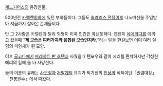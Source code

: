 [[제노기어스]]의 등장인물.

500년전 [[카렐렌]]휘하에 있던 부하들이다. 그들도 [[솔라리스 전쟁]]이후 나노머신을 주입받아 지금까지 살아온 존재들이다.

단 그 2사람은 카렐렌과 달리 외형이 이미 인간은 아닌듯하다. 켄렌이 [[에메라다]]를 데리고 왔을때 "'''제 모습은 여러가지와 융합된 모습인지라.'''"라는 말을 한걸보면 이미 여러 실험의 피험체가 된 모양.

이후 [[골고다]]에서 [[에레하임 반 호텐]]과 싸웠을때 텐포우와 같이 에리를 린치하지만 각성한 에리의 힘에 둘 다 사망한다.

둘의 이름의 유래는 [[사오정]]과 [[저팔계]]의 요괴가 되기전의 [[천상]]의 직책이던「권렴대장」「천봉원수」에서 따왔다.
